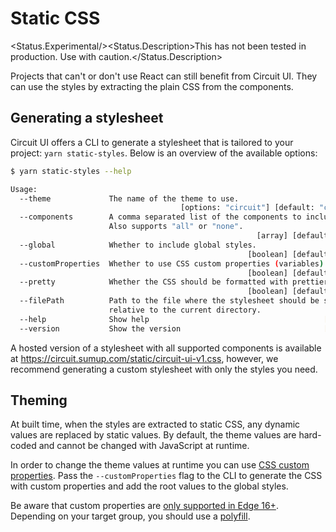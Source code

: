 
<Meta title="Styles|Static CSS" />

# Static CSS

<Status.Experimental/><Status.Description>This has not been tested in production. Use with caution.</Status.Description>

Projects that can't or don't use React can still benefit from Circuit UI. They can use the styles by extracting the plain CSS from the components.

## Generating a stylesheet

Circuit UI offers a CLI to generate a stylesheet that is tailored to your project: `yarn static-styles`. Below is an overview of the available options:

```sh
$ yarn static-styles --help

Usage:
  --theme             The name of the theme to use.
                                      [options: "circuit"] [default: "circuit"]
  --components        A comma separated list of the components to include.
                      Also supports "all" or "none".
                                                       [array] [default: "all"]
  --global            Whether to include global styles.
                                                     [boolean] [default: false]
  --customProperties  Whether to use CSS custom properties (variables).
                                                     [boolean] [default: false]
  --pretty            Whether the CSS should be formatted with prettier.
                                                     [boolean] [default: false]
  --filePath          Path to the file where the stylesheet should be saved,
                      relative to the current directory.               [string]
  --help              Show help                                       [boolean]
  --version           Show the version                                [boolean]
```

A hosted version of a stylesheet with all supported components is available at https://circuit.sumup.com/static/circuit-ui-v1.css, however, we recommend generating a custom stylesheet with only the styles you need.

## Theming

At built time, when the styles are extracted to static CSS, any dynamic values are replaced by static values. By default, the theme values are hard-coded and cannot be changed with JavaScript at runtime.

In order to change the theme values at runtime you can use [CSS custom properties](https://developer.mozilla.org/en-US/docs/Web/CSS/Using_CSS_custom_properties). Pass the `--customProperties` flag to the CLI to generate the CSS with custom properties and add the root values to the global styles.

Be aware that custom properties are [only supported in Edge 16+](https://caniuse.com/#feat=css-variables). Depending on your target group, you should use a [polyfill](https://github.com/jhildenbiddle/css-vars-ponyfill).
